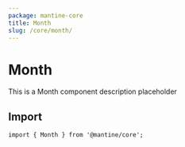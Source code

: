 ```yaml
---
package: mantine-core
title: Month
slug: /core/month/
---
```



# Month

This is a Month component description placeholder

<PageHeader
  source="mantine-core/src/Month/Month.tsx"
  docs="core/Month.mdx"
  package="@mantine/core"
/>

## Import

```tsx
import { Month } from '@mantine/core';
```

<PropsTable component="Month" />
